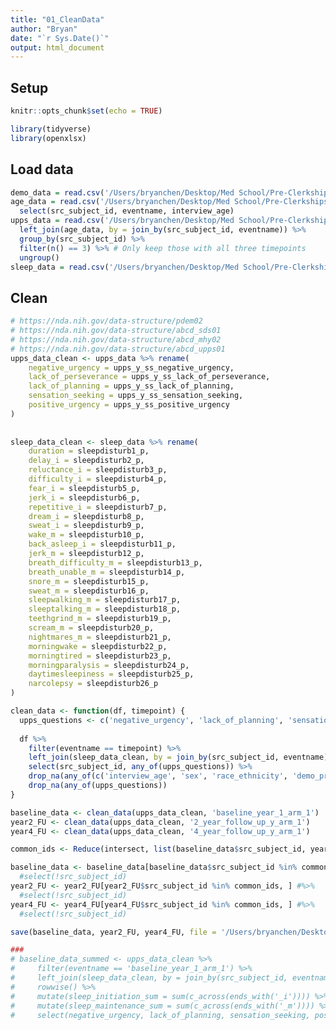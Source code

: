 ```yaml
---
title: "01_CleanData"
author: "Bryan"
date: "`r Sys.Date()`"
output: html_document
---
```


## Setup
```r
knitr::opts_chunk$set(echo = TRUE)

library(tidyverse)
library(openxlsx)
```

## Load data
```r
demo_data = read.csv('/Users/bryanchen/Desktop/Med School/Pre-Clerkships/Research/ABCD/abcd-data-release-5.1/core/abcd-general/abcd_p_demo.csv')
age_data = read.csv('/Users/bryanchen/Desktop/Med School/Pre-Clerkships/Research/ABCD/abcd-data-release-5.1/core/abcd-general/abcd_y_lt.csv') %>% 
  select(src_subject_id, eventname, interview_age)
upps_data = read.csv('/Users/bryanchen/Desktop/Med School/Pre-Clerkships/Research/ABCD/abcd-data-release-5.1/core/mental-health/mh_y_upps.csv') %>%
  left_join(age_data, by = join_by(src_subject_id, eventname)) %>%
  group_by(src_subject_id) %>%
  filter(n() == 3) %>% # Only keep those with all three timepoints
  ungroup()
sleep_data = read.csv('/Users/bryanchen/Desktop/Med School/Pre-Clerkships/Research/ABCD/abcd-data-release-5.1/core/physical-health/ph_p_sds.csv')
```

## Clean
```r
# https://nda.nih.gov/data-structure/pdem02
# https://nda.nih.gov/data-structure/abcd_sds01
# https://nda.nih.gov/data-structure/abcd_mhy02
# https://nda.nih.gov/data-structure/abcd_upps01
upps_data_clean <- upps_data %>% rename(
    negative_urgency = upps_y_ss_negative_urgency,
    lack_of_perseverance = upps_y_ss_lack_of_perseverance,
    lack_of_planning = upps_y_ss_lack_of_planning,
    sensation_seeking = upps_y_ss_sensation_seeking,
    positive_urgency = upps_y_ss_positive_urgency
)
  
  
sleep_data_clean <- sleep_data %>% rename(
    duration = sleepdisturb1_p,
    delay_i = sleepdisturb2_p,
    reluctance_i = sleepdisturb3_p,
    difficulty_i = sleepdisturb4_p,
    fear_i = sleepdisturb5_p,
    jerk_i = sleepdisturb6_p,
    repetitive_i = sleepdisturb7_p,
    dream_i = sleepdisturb8_p,
    sweat_i = sleepdisturb9_p,
    wake_m = sleepdisturb10_p,
    back_asleep_i = sleepdisturb11_p,
    jerk_m = sleepdisturb12_p,
    breath_difficulty_m = sleepdisturb13_p,
    breath_unable_m = sleepdisturb14_p,
    snore_m = sleepdisturb15_p,
    sweat_m = sleepdisturb16_p,
    sleepwalking_m = sleepdisturb17_p,
    sleeptalking_m = sleepdisturb18_p,
    teethgrind_m = sleepdisturb19_p,
    scream_m = sleepdisturb20_p,
    nightmares_m = sleepdisturb21_p,
    morningwake = sleepdisturb22_p,
    morningtired = sleepdisturb23_p,
    morningparalysis = sleepdisturb24_p,
    daytimesleepiness = sleepdisturb25_p,
    narcolepsy = sleepdisturb26_p
)

clean_data <- function(df, timepoint) {
  upps_questions <- c('negative_urgency', 'lack_of_planning', 'sensation_seeking', 'positive_urgency', 'lack_of_perseverance', 'duration', 'delay_i', 'reluctance_i', 'difficulty_i', 'fear_i', 'jerk_i', 'repetitive_i', 'dream_i', 'sweat_i', 'wake_m', 'back_asleep_i', 'jerk_m', 'breath_difficulty_m', 'breath_unable_m', 'snore_m', 'sweat_m', 'sleepwalking_m', 'sleeptalking_m', 'teethgrind_m', 'scream_m', 'nightmares_m', 'morningwake', 'morningtired', 'morningparalysis', 'daytimesleepiness', 'narcolepsy')
  
  df %>%
    filter(eventname == timepoint) %>%
    left_join(sleep_data_clean, by = join_by(src_subject_id, eventname)) %>% #inclusion of eventname filters baseline data for both
    select(src_subject_id, any_of(upps_questions)) %>%
    drop_na(any_of(c('interview_age', 'sex', 'race_ethnicity', 'demo_prnt_marital_v2', 'demo_prnt_ed_v2', 'demo_prnt_empl_v2', 'demo_prnt_income_v2'))) %>%
    drop_na(any_of(upps_questions))
}

baseline_data <- clean_data(upps_data_clean, 'baseline_year_1_arm_1')
year2_FU <- clean_data(upps_data_clean, '2_year_follow_up_y_arm_1')
year4_FU <- clean_data(upps_data_clean, '4_year_follow_up_y_arm_1')

common_ids <- Reduce(intersect, list(baseline_data$src_subject_id, year2_FU$src_subject_id, year4_FU$src_subject_id))

baseline_data <- baseline_data[baseline_data$src_subject_id %in% common_ids, ] #%>%
  #select(!src_subject_id)
year2_FU <- year2_FU[year2_FU$src_subject_id %in% common_ids, ] #%>%
  #select(!src_subject_id)
year4_FU <- year4_FU[year4_FU$src_subject_id %in% common_ids, ] #%>%
  #select(!src_subject_id)

save(baseline_data, year2_FU, year4_FU, file = '/Users/bryanchen/Desktop/Med School/Pre-Clerkships/Research/ABCD/processedData.RData')

###
# baseline_data_summed <- upps_data_clean %>%
#     filter(eventname == 'baseline_year_1_arm_1') %>%
#     left_join(sleep_data_clean, by = join_by(src_subject_id, eventname)) %>% #inclusion of eventname filters baseline data for both
#     rowwise() %>%
#     mutate(sleep_initiation_sum = sum(c_across(ends_with('_i')))) %>% #sums across selected measures
#     mutate(sleep_maintenance_sum = sum(c_across(ends_with('_m')))) %>%
#     select(negative_urgency, lack_of_planning, sensation_seeking, positive_urgency, lack_of_perseverance, duration, ends_with('_sum'))
```